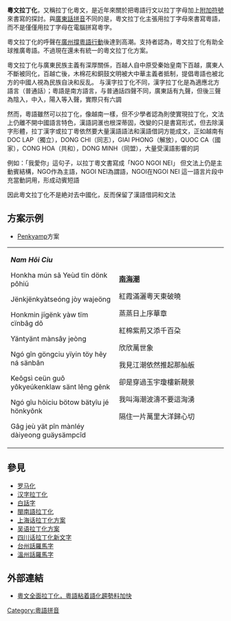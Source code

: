 {{notability unreferenced|time=2011-07-17T11:13:14+00:00}}
{{unreferenced|time=2011-07-17T11:13:14+00:00}}
'''粵文拉丁化'''，又稱拉丁化粵文，是近年來關於把粵語行文以拉丁字母加上[[附加符號|附加符號]]來書寫的探討。與[[廣東話拼音|廣東話拼音]]不同的是，粵文拉丁化主張用拉丁字母來書寫粵語，而不是僅僅用拉丁字母在電腦拼寫粵字。

粵文拉丁化的呼聲在[[2010年廣州撐粵語行動|廣州撐粵語行動]]後達到高潮。支持者認為，粵文拉丁化有助全球推廣粵語。不過現在還未有統一的粵文拉丁化方案。

粵文拉丁化与廣東民族主義有深厚關係，百越人自中原受秦始皇南下百越，廣東人不斷被同化，百越亡後，木棉花和銅鼓文明被大中華主義者抵制，提倡粵語也被北方的中國人視為民族自決和反乱。
与漢字拉丁化不同，漢字拉丁化是為適應北方語言（普通話）；粵語是南方語言，与普通話四聲不同，廣東話有九聲，但後三聲為陰入，中入，陽入等入聲，實際只有六調

然而，粵語雖然可以拉丁化，像越南一樣，但不少學者認為則使實現拉丁化，文法上仍離不開中國語言特色，漢語詞滙也根深蒂固，改變的只是書寫形式，但去除漢字形體，拉丁漢字或拉丁粵依然要大量漢語語法和漢語借詞方能成文，正如越南有DOC LAP（獨立），DONG CHI（同志），GIAI PHONG（解放），QUOC CA（國家），CONG HOA（共和），DONG MINH（同盟），大量受漢語影響的詞

例如：「我愛你」這句子，以拉丁粵文書寫成「NGO NGOI NEI」
但文法上仍是主動賓結構，NGO作為主語，NGOI NEI為謂語，NGOI在NGOI NEI 這一語言片段中充當動詞用，形成动賓短語

因此粵文拉丁化不是絶对去中國化，反而保留了漢語借詞和文法

== 方案示例 ==
*[[Penkyamp|Penkyamp]]方案
{| style="text-align: center; white-space:nowrap; width:100%" lang="UTF-8"
|-
| style="width:50%" |'''''Nam Hõi Ciu'''''

Honkha mún sã Yeùd tïn dönk pôhiũ

Jënkjënkyàtseóng jòy wajeöng

Honkmin jĩgënk yàw tïm cïnbâg dõ

Yäntyänt mànsây jeòng

Ngó gîn göngciu yïyin töy hẽy ná sänbãn

Keôgsì ceün guô yôkyeúkenklaw sänt lêng gẽnk

Ngó gîu hõiciu bötow bätyîu jé hönkyõnk

Gâg jeù yät pîn mànléy dàiyeong guäysämpcîd

| style="width:50%" | '''[[南海潮|南海潮]]'''

紅霞滿灑粵天東破曉

蒸蒸日上序華章

紅棉紫荊又添千百朶

欣欣萬世象

我見江潮依然推起那舢舨

卻是穿過玉宇瓊樓新靚景

我叫海潮波濤不要這洶湧

隔住一片萬里大洋歸心切
|}

==參見==
* [[罗马化|罗马化]]
* [[汉字拉丁化|汉字拉丁化]]
* [[白話字|白話字]]
* [[閩南語拉丁化|閩南語拉丁化]]
* [[上海话拉丁化方案|上海话拉丁化方案]]
* [[吴语拉丁化方案|吴语拉丁化方案]]
* [[四川话拉丁化新文字|四川话拉丁化新文字]]
* [[台州話羅馬字|台州話羅馬字]]
* [[溫州話羅馬字|溫州話羅馬字]]

==外部連結==
* [http://jyutleijyutdim.wordpress.com/2010/11/22/104-%E7%B2%B5%E6%96%87%E5%85%A8%E9%9D%A2%E6%8B%89%E4%B8%81%E5%8C%96%EF%BC%8C%E7%B2%B5%E8%AA%9E%E7%B2%98%E7%9D%80%E8%AA%9E%E5%8C%96%E8%B6%A8%E5%8B%A2%E6%96%99%E5%8A%A0%E5%BF%AB/ 粵文全面拉丁化，粵語粘着語化趨勢料加快]

[[Category:粵語拼音|Category:粵語拼音]]